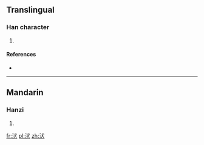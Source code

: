 ==Translingual==

===Han character===
{{Han char|rn=85|rad=水|as=04|sn=7|four=33134|canj=EIK}}

# {{defn|Han|sort=水04}}

====References====
* {{Han ref|kx=0608.010|dkj=17161|dj=1001.060|hdz=31561.010|uh=6C71|ud=27761|bh=CB51|bd=52049}}

----

==Mandarin==

===Hanzi===
{{cmn-hanzi|pin=[[quǎn]] ([[quan3]])|wg=ch'üan<sup>3</sup>}}

# {{defn|lang=cmn|sort=水04}}

[[fr:汱]]
[[pl:汱]]
[[zh:汱]]